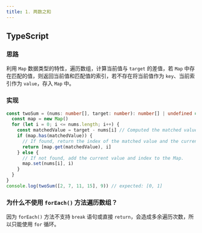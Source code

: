 ```yaml
---
title: 1. 两数之和
---
```


## TypeScript

### 思路

利用 `Map` 数据类型的特性，遍历数组，计算当前值与 `target` 的差值，若 `Map` 中存在匹配的值，则返回当前值和匹配值的索引，若不存在将当前值作为 `key`、当前索引作为 `value`，存入 `Map` 中。

### 实现

```typescript title="TypeScript"
const twoSum = (nums: number[], target: number): number[] | undefined => {
  const map = new Map()
  for (let i = 0; i <= nums.length; i++) {
    const matchedValue = target - nums[i] // Computed the matched value and try to find it in the Map.
    if (map.has(matchedValue)) {
      // If found, return the index of the matched value and the current index.
      return [map.get(matchedValue), i]
    } else {
      // If not found, add the current value and index to the Map.
      map.set(nums[i], i)
    }
  }
}
console.log(twoSum([2, 7, 11, 15], 9)) // expected: [0, 1]
```

### 为什么不使用 `forEach()` 方法遍历数组？

因为 `forEach()` 方法不支持 `break` 语句或直接 `return`，会造成多余遍历次数，所以只能使用 `for` 循环。
